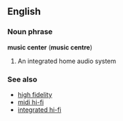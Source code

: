 ==English==
===Noun phrase===
'''music center''' ('''music centre''')
# An integrated home audio system

===See also===
* [[high fidelity]]
* [[midi hi-fi]]
* [[integrated hi-fi]]